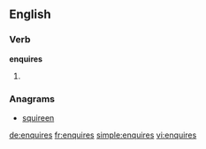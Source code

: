==English==

===Verb===
'''enquires'''

# {{third-person singular of|enquire}}

===Anagrams===
* [[squireen#English|squireen]]

[[de:enquires]]
[[fr:enquires]]
[[simple:enquires]]
[[vi:enquires]]